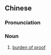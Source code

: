 {{also|举证责任}}
==Chinese==
{{zh-forms|s=举证责任|type=22}}

===Pronunciation===
{{zh-pron
|m=jǔzhèng zérèn
|c=geoi2 zing3 zaak3 jam6
|cat=n
}}

===Noun===
{{zh-noun}}

# {{lb|zh|legal}} [[burden of proof]]